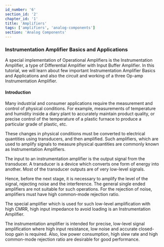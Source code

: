 ```yaml
---
id_number: '6'
section_id: '2'
chapter_id: '1'
title: 'Amplifiers'
tags: ['amplifiers', 'analog-components']
section: 'Analog Components'
---
```


### Instrumentation Amplifier Basics and Applications

A special implementation of Operational Amplifiers is the Instrumentation Amplifier, a type of Differential Amplifier with Input Buffer Amplifier. In this tutorial, we will learn about few important Instrumentation Amplifier Basics and Applications and also the circuit and working of a three Op-amp Instrumentation Amplifier.

#### Introduction

Many industrial and consumer applications require the measurement and control of physical conditions. For example, measurements of temperature and humidity inside a diary plant to accurately maintain product quality, or precise control of the temperature of a plastic furnace to produce a particular grade of plastic, etc.

These changes in physical conditions must be converted to electrical quantities using transducers, and then amplified. Such amplifiers, which are used to amplify signals to measure physical quantities are commonly known as Instrumentation Amplifiers.

The input to an instrumentation amplifier is the output signal from the transducer. A transducer is a device which converts one form of energy into another. Most of the transducer outputs are of very low-level signals.

Hence, before the next stage, it is necessary to amplify the level of the signal, rejecting noise and the interference. The general single ended amplifiers are not suitable for such operations. For the rejection of noise, amplifiers must have high common-mode rejection ratio.

The special amplifier which is used for such low-level amplification with high CMRR, high input impedance to avoid loading is an Instrumentation Amplifier.

The instrumentation amplifier is intended for precise, low-level signal amplification where high input resistance, low noise and accurate closed-loop gain is required. Also, low power consumption, high slew rate and high common-mode rejection ratio are desirable for good performance.